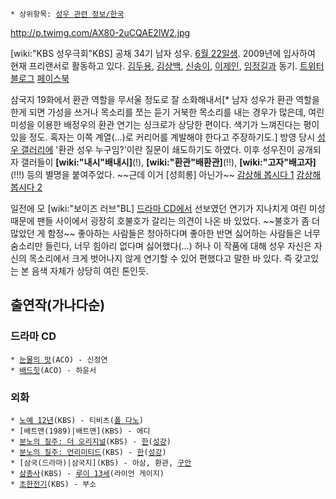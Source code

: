  * 상위항목: [[성우 관련 정보/한국]]

http://p.twimg.com/AX80-2uCQAE2lW2.jpg

[wiki:"KBS 성우극회"KBS] 공채 34기 남자 성우. [[6월 22일]]생. 2009년에 입사하여 현재 프리랜서로 활동하고 있다. [[김두용]], [[김상백]], [[신송이]], [[이제인]], [[임정길]]과 동기. [http://twitter.com/#!/voicejw 트위터] [http://lovelove0622.blog.me 블로그] [http://www.facebook.com/voicejw 페이스북]

삼국지 19화에서 환관 역할을 무서울 정도로 잘 소화해내서[* 남자 성우가 환관 역할을 한게 되면 가성을 쓰거나 목소리를 쪼는 듣기 거북한 목소리를 내는 경우가 많은데, 여린 미성을 이용한 배정우의 환관 연기는 싱크로가 상당한 편이다. 색기가 느껴진다는 평이 있을 정도. 혹자는 이쪽 계열(…)로 커리어를 계발해야 한다고 주장하기도.] 방영 당시 [[성우 갤러리]]에 '환관 성우 누구임?'이란 질문이 쇄도하기도 하였다. 이후 성우진이 공개되자 갤러들이 '''[wiki:"내시"배내시]'''(!), '''[wiki:"환관"배환관]'''(!!), '''[wiki:"고자"배고자]'''(!!!) 등의 별명을 붙여주었다. ~~근데 이거 [성희롱] 아닌가~~ [http://gall.dcinside.com/list.php?id=radio_actor&no=75781 감상해 봅시다 1] [http://gall.dcinside.com/list.php?id=radio_actor&no=75782 감상해 봅시다 2]

일전에 모 [wiki:"보이즈 러브"BL] [[드라마 CD]]에서 선보였던 연기가 지나치게 여린 미성 때문에 팬들 사이에서 굉장히 호불호가 갈리는 의견이 나온 바 있었다. ~~불호가 좀 더 많았던 게 함정~~ 좋아하는 사람들은 청아하다며 좋아한 반면 싫어하는 사람들은 너무 숨소리만 들린다, 너무 힘아리 없다며 싫어했다(...) 허나 이 작품에 대해 성우 자신은 자신의 목소리에서 크게 벗어나지 않게 연기할 수 있어 편했다고 말한 바 있다. 즉 갖고있는 본 음색 자체가 상당히 여린 톤인듯. 

== 출연작(가나다순) ==
=== 드라마 CD ===
 * [[눈물의 맛]](ACO) - 신정연
 * [[배드힛]](ACO) - 하윤서

=== 외화 ===
 * [[노예 12년]](KBS) - 티비츠([[폴 다노]])
 * [배트맨(1989)|배트맨](KBS) - 에디
 * [[Fast & Furious|분노의 질주: 더 오리지널]](KBS) - [[한(분노의 질주 시리즈)|한]]([[성강]])
 * [[Fast Five|분노의 질주: 언리미티드]](KBS) - [[한(분노의 질주 시리즈)|한]]([[성강]])
 * [삼국(드라마)|삼국지](KBS) - 아삼, 환관, [[구안]]
 * [[삼총사]](KBS) - [[루이 13세]](라이언 게이지)
 * [[초한전기]](KBS) - 부소

